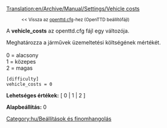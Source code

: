 [[Translation:en/Archive/Manual/Settings/Vehicle costs]]

:<small><< Vissza az [[hu/openttd.cfg|openttd.cfg]]-hez (OpenTTD beállítófájl)</small>


A '''vehicle_costs''' az openttd.cfg fájl egy változója.

Meghatározza a járművek üzemeltetési költségének mértékét.<br><br>
0 = alacsony<br>
1 = közepes<br>
2 = magas<br>

<pre>
[difficulty]
vehicle_costs = 0
</pre>

'''Lehetséges értékek:''' [ 0 | 1 | 2 ]

'''Alapbeállítás:''' 0


[[Category:hu/Beállítások és finomhangolás]]